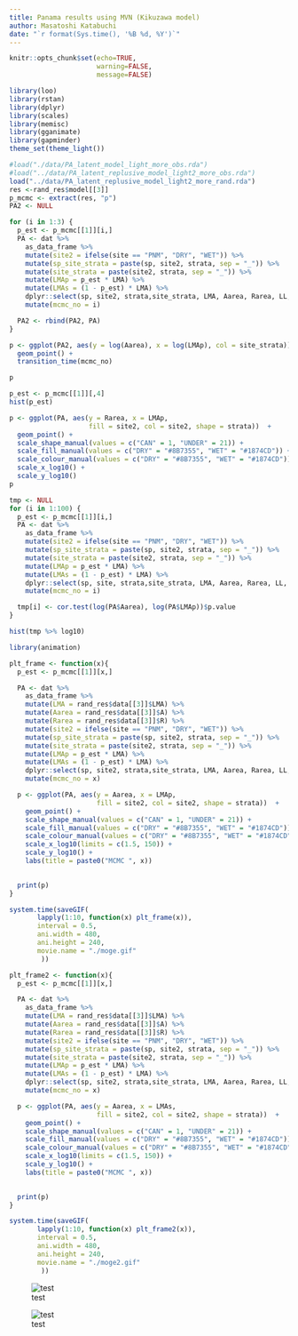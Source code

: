 ```yaml
---
title: Panama results using MVN (Kikuzawa model)
author: Masatoshi Katabuchi
date: "`r format(Sys.time(), '%B %d, %Y')`"
---
```



```r
knitr::opts_chunk$set(echo=TRUE,
                      warning=FALSE,
                      message=FALSE)
```


```r
library(loo)
library(rstan)
library(dplyr)
library(scales)
library(memisc)
library(gganimate)
library(gapminder)
theme_set(theme_light())

```


```r

#load("./data/PA_latent_model_light_more_obs.rda")
#load("../data/PA_latent_replusive_model_light2_more_obs.rda")
load("../data/PA_latent_replusive_model_light2_more_rand.rda")
res <-rand_res$model[[3]]
p_mcmc <- extract(res, "p")
PA2 <- NULL

for (i in 1:3) {
  p_est <- p_mcmc[[1]][i,] 
  PA <- dat %>%
    as_data_frame %>%
    mutate(site2 = ifelse(site == "PNM", "DRY", "WET")) %>%
    mutate(sp_site_strata = paste(sp, site2, strata, sep = "_")) %>%
    mutate(site_strata = paste(site2, strata, sep = "_")) %>%
    mutate(LMAp = p_est * LMA) %>%
    mutate(LMAs = (1 - p_est) * LMA) %>%
    dplyr::select(sp, site2, strata,site_strata, LMA, Aarea, Rarea, LL, LMAp, LMAs) %>%
    mutate(mcmc_no = i)

  PA2 <- rbind(PA2, PA)
}


```

```r

p <- ggplot(PA2, aes(y = log(Aarea), x = log(LMAp), col = site_strata))  +
  geom_point() +
  transition_time(mcmc_no)

p

```

```r

p_est <- p_mcmc[[1]][,4] 
hist(p_est)

```


```r

p <- ggplot(PA, aes(y = Rarea, x = LMAp, 
                    fill = site2, col = site2, shape = strata))  +
  geom_point() +
  scale_shape_manual(values = c("CAN" = 1, "UNDER" = 21)) +
  scale_fill_manual(values = c("DRY" = "#8B7355", "WET" = "#1874CD")) +
  scale_colour_manual(values = c("DRY" = "#8B7355", "WET" = "#1874CD")) +
  scale_x_log10() +
  scale_y_log10() 
p

tmp <- NULL
for (i in 1:100) {
  p_est <- p_mcmc[[1]][i,] 
  PA <- dat %>%
    as_data_frame %>%
    mutate(site2 = ifelse(site == "PNM", "DRY", "WET")) %>%
    mutate(sp_site_strata = paste(sp, site2, strata, sep = "_")) %>%
    mutate(site_strata = paste(site2, strata, sep = "_")) %>%
    mutate(LMAp = p_est * LMA) %>%
    mutate(LMAs = (1 - p_est) * LMA) %>%
    dplyr::select(sp, site, strata,site_strata, LMA, Aarea, Rarea, LL, LMAp, LMAs) %>%
    mutate(mcmc_no = i)

  tmp[i] <- cor.test(log(PA$Aarea), log(PA$LMAp))$p.value
}

hist(tmp %>% log10)

```


```r
library(animation)

plt_frame <- function(x){
  p_est <- p_mcmc[[1]][x,] 

  PA <- dat %>%
    as_data_frame %>%
    mutate(LMA = rand_res$data[[3]]$LMA) %>%
    mutate(Aarea = rand_res$data[[3]]$A) %>%
    mutate(Rarea = rand_res$data[[3]]$R) %>%
    mutate(site2 = ifelse(site == "PNM", "DRY", "WET")) %>%
    mutate(sp_site_strata = paste(sp, site2, strata, sep = "_")) %>%
    mutate(site_strata = paste(site2, strata, sep = "_")) %>%
    mutate(LMAp = p_est * LMA) %>%
    mutate(LMAs = (1 - p_est) * LMA) %>%
    dplyr::select(sp, site2, strata,site_strata, LMA, Aarea, Rarea, LL, LMAp, LMAs) %>%
    mutate(mcmc_no = x)

  p <- ggplot(PA, aes(y = Aarea, x = LMAp, 
                      fill = site2, col = site2, shape = strata))  +
    geom_point() +
    scale_shape_manual(values = c("CAN" = 1, "UNDER" = 21)) +
    scale_fill_manual(values = c("DRY" = "#8B7355", "WET" = "#1874CD")) +
    scale_colour_manual(values = c("DRY" = "#8B7355", "WET" = "#1874CD")) +
    scale_x_log10(limits = c(1.5, 150)) +
    scale_y_log10() +
    labs(title = paste0("MCMC ", x))
    

  print(p)
}

system.time(saveGIF(
       lapply(1:10, function(x) plt_frame(x)),
       interval = 0.5,
       ani.width = 480,
       ani.height = 240,
       movie.name = "./moge.gif"
        ))

```




```r

plt_frame2 <- function(x){
  p_est <- p_mcmc[[1]][x,] 

  PA <- dat %>%
    as_data_frame %>%
    mutate(LMA = rand_res$data[[3]]$LMA) %>%
    mutate(Aarea = rand_res$data[[3]]$A) %>%
    mutate(Rarea = rand_res$data[[3]]$R) %>%
    mutate(site2 = ifelse(site == "PNM", "DRY", "WET")) %>%
    mutate(sp_site_strata = paste(sp, site2, strata, sep = "_")) %>%
    mutate(site_strata = paste(site2, strata, sep = "_")) %>%
    mutate(LMAp = p_est * LMA) %>%
    mutate(LMAs = (1 - p_est) * LMA) %>%
    dplyr::select(sp, site2, strata,site_strata, LMA, Aarea, Rarea, LL, LMAp, LMAs) %>%
    mutate(mcmc_no = x)

  p <- ggplot(PA, aes(y = Aarea, x = LMAs, 
                      fill = site2, col = site2, shape = strata))  +
    geom_point() +
    scale_shape_manual(values = c("CAN" = 1, "UNDER" = 21)) +
    scale_fill_manual(values = c("DRY" = "#8B7355", "WET" = "#1874CD")) +
    scale_colour_manual(values = c("DRY" = "#8B7355", "WET" = "#1874CD")) +
    scale_x_log10(limits = c(1.5, 150)) +
    scale_y_log10() +
    labs(title = paste0("MCMC ", x))
    

  print(p)
}

system.time(saveGIF(
       lapply(1:10, function(x) plt_frame2(x)),
       interval = 0.5,
       ani.width = 480,
       ani.height = 240,
       movie.name = "./moge2.gif"
        ))

```

![test](./moge.gif)

![test](./moge2.gif)
